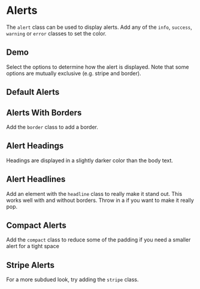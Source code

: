 
# Alerts

The `alert` class can be used to display alerts. Add any of the `info`,
`success`, `warning` or `error` classes to set the color.

## Demo

Select the options to determine how the alert is displayed. Note that some
options are mutually exclusive (e.g. stripe and border).

<Demo/>

## Default Alerts

<Snippet
  file="alert/alert.html"
  caption="Alerts"
  output
/>

## Alerts With Borders

Add the `border` class to add a border.

<Snippet
  file="alert/border.html"
  caption="Added Borders"
  output
/>

## Alert Headings

Headings are displayed in a slightly darker color than the body text.

<Snippet
  file="alert/heads.html"
  caption="Alert Headings"
  output
/>

## Alert Headlines

Add an element with the `headline` class to really make it stand out.  This
works well with and without borders.  Throw in a <ShadowLink/> if you want to
make it really pop.

<Snippet
  file="alert/headlines.html"
  caption="Alert Headlines"
  output
/>

## Compact Alerts

Add the `compact` class to reduce some of the padding if you need a smaller
alert for a tight space

<Snippet
  file="alert/compact.html"
  caption="Compact Alert"
  output
/>

## Stripe Alerts

For a more subdued look, try adding the `stripe` class.

<Snippet
  file="alert/stripe.html"
  caption="Stripe Alert"
  output
/>
